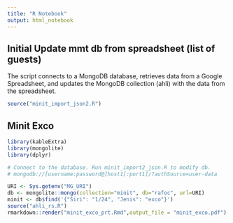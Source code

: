 ```yaml
---
title: "R Notebook"
output: html_notebook
---
```


## Initial Update mmt db from spreadsheet (list of guests)
The script connects to a MongoDB database, retrieves data from a Google Spreadsheet, and updates the MongoDB collection (ahli) with the data from the spreadsheet.

```r
source("minit_import_json2.R")
```

## Minit Exco

```r
library(kableExtra)
library(mongolite)
library(dplyr)

# Connect to the database. Run minit_import2_json.R to modify db.
# mongodb://[username:password@]host1[:port1]/?authSource=user-data

URI <- Sys.getenv("MG_URI")
db <- mongolite::mongo(collection="minit", db="rafoc", url=URI)
minit <- db$find('{"Siri": "1/24", "Jenis": "exco"}')
source("ahli_rs.R")
rmarkdown::render("minit_exco_prt.Rmd",output_file = "minit_exco.pdf")
```
